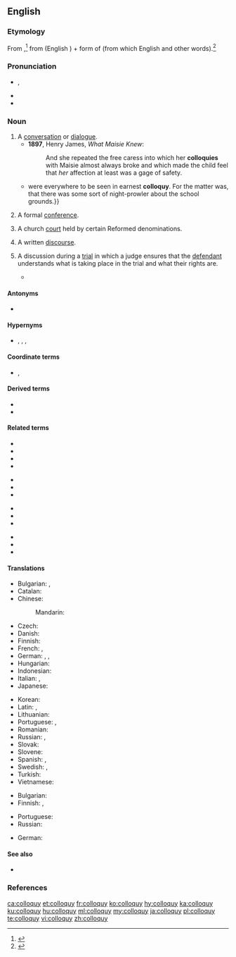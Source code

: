 ==English==
{{was wotd|2012|June|9}}

===Etymology===
From {{etyl|la|en}} {{m|la|colloquium||conversation}},<ref>{{R:American Heritage 2000}}</ref> from {{m|la|com-||together, with}} (English {{m|en|com-}}) + form of {{m|la|loquor||speak}} (from which English {{m|en|locution}} and other words).<ref>{{R:Online Etymology Dictionary}}</ref>

===Pronunciation===
* {{a|UK}} {{enPR|kŏl'ə-kwē}}, {{IPA|/ˈkɒ.lə.kwi/|lang=en}}
* {{audio|Colloquy pronunciation.ogg|Audio (US)|lang=en}}
* {{audio|En-colloquy.oga|Audio|lang=en}}

===Noun===
{{wikipedia}}
{{en-noun|colloquies}}

# A [[conversation]] or [[dialogue]]. {{defdate|from 16th c.}}
#* '''1897''', Henry James, ''What Maisie Knew'':
#*: And she repeated the free caress into which her '''colloquies''' with Maisie almost always broke and which made the child feel that ''her'' affection at least was a gage of safety.
#* {{quote-book|year=1922|author=[[w:Michael Arlen|Michael Arlen]]|title=&ldquo;Piracy&rdquo;: A Romantic Chronicle of These Days|chapter=1/1/2|url=http://openlibrary.org/works/OL1519647W|passage=House Prees and Bloods {{...}} were everywhere to be seen in earnest '''colloquy'''. For the matter was, that there was some sort of night-prowler about the school grounds.}}
# {{lb|en|obsolete}} A formal [[conference]]. {{defdate|16th-17th c.}}
# {{lb|en|Christianity}} A church [[court]] held by certain Reformed denominations. {{defdate|from 17th c.}}
# A written [[discourse]]. {{defdate|from 18th c.}}
# {{lb|en|legal}} A discussion during a [[trial]] in which a judge ensures that the [[defendant]] understands what is taking place in the trial and what their rights are.
#* {{quote-book|passage=At the end of the '''colloquy''', Judge Spicer asked Carr whether anyone had "pressured" him into accepting the deal.
|title=The Whole Truth?: A Case of Murder on the Appalachian Trail
|page=193
|author=H. L. Pohlman
|pageurl=http://books.google.ca/books?id=El-CypXgpbwC&pg=PA193&dq=colloquy+judge&as_brr=0&cd=6&redir_esc=y#v=onepage&q=colloquy%20judge&f=false
|year=1999
|isbn=1-55849-165-1}}

====Antonyms====
* {{sense|a conversation of multiple people}} {{l|en|soliloquy}}

====Hypernyms====
* {{l|en|conversation}}, {{l|en|conference}}, {{l|en|discourse}}, {{l|en|discussion}}

====Coordinate terms====
* {{l|en|dialog}}, {{l|en|dialogue}}

====Derived terms====
* {{l|en|colloquial}}
* {{l|en|colloquist}}

====Related terms====
{{top4}}
* {{l|en|collogue}}
* {{l|en|colloquium}}
* {{l|en|circumlocution}}
* {{l|en|eloquent}}
{{mid4}}
* {{l|en|grandiloquent}}
* {{l|en|illocution}}
* {{l|en|interlocutor}}
{{mid4}}
* {{l|en|interlocution}}
* {{l|en|locution}}
* {{l|en|loquacious}}
{{mid4}}
* {{l|en|magniloquent}}
* {{l|en|perlocution}}
* {{l|en|soliloquy}}
{{bottom}}

====Translations====
{{trans-top|conversation, dialogue}}
* Bulgarian: {{t+|bg|разговор|sc=Cyrl}}, {{t|bg|събеседване|sc=Cyrl}}
* Catalan: {{t|ca|colloqui}}
* Chinese:
*: Mandarin: {{t|cmn|国际讨论会|tr=guojitaolunhui|sc=Hani}}
* Czech: {{t|cs|disputace}}
* Danish: {{t|da|kollokvium}}
* Finnish: {{t+|fi|keskustelu}}
* French: {{t+|fr|colloque|m}}, {{t+|fr|conversation}}
* German: {{t+|de|Konversation|f}}, {{t+|de|Gespräch|n}}, {{t+|de|Kolloquium}}
* Hungarian: {{t+|hu|beszélgetés}}
* Indonesian: {{t|id|mengandung percakapan}}
* Italian: {{t+|it|colloquio}}, {{t+|it|conversazione|f}}
* Japanese: {{t+|ja|対談|tr=taidan|sc=Jpan}}
{{trans-mid}}
* Korean: {{t+|ko|담화|sc=Kore}}
* Latin: {{t+|la|colloquium|n}}, {{t|la|conversatio|f}}
* Lithuanian: {{t|lt|kolokvijs}}
* Portuguese: {{t+|pt|colóquio|m}}, {{t+|pt|conversa|f}}
* Romanian: {{t|ro|colocviul|n}}
* Russian: {{t+|ru|собесе́дование|n}}, {{t+|ru|разгово́р|m}}
* Slovak: {{t|sk|kolokvium}}
* Slovene: {{t|sl|kolokvij}}
* Spanish: {{t+|es|coloquio}}, {{t+|es|conversación}}
* Swedish: {{t+|sv|konversation}}, {{t+|sv|samtal}}
* Turkish: {{t+|tr|söyleşi}}
* Vietnamese: {{t+|vi|hội đàm}}
{{trans-bottom}}

{{trans-top|formal conference}}
* Bulgarian: {{t+|bg|разискване|sc=Cyrl}}
* Finnish: {{t+|fi|kokous}}, {{t|fi|kollokvio}}
{{trans-mid}}
* Portuguese: {{t+|pt|colóquio|m}}
* Russian: {{t+|ru|конфере́нция|f}}
{{trans-bottom}}

{{trans-top|Christianity: church court held by certain Reformed denominations}}
* German: {{t|de|Religionsgespräch|n}}
{{trans-mid}}
{{trans-bottom}}

{{trans-top|written discourse}}
{{trans-mid}}
{{trans-bottom}}

{{trans-top|law: discussion during a trial between the judge and the defendant}}
{{trans-mid}}
{{trans-bottom}}

====See also====
* {{l|en|colloquium}}

===References===
<references/>

[[ca:colloquy]]
[[et:colloquy]]
[[fr:colloquy]]
[[ko:colloquy]]
[[hy:colloquy]]
[[ka:colloquy]]
[[ku:colloquy]]
[[hu:colloquy]]
[[ml:colloquy]]
[[my:colloquy]]
[[ja:colloquy]]
[[pl:colloquy]]
[[te:colloquy]]
[[vi:colloquy]]
[[zh:colloquy]]